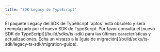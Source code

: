 ```yaml
---
title: "SDK Legacy de TypeScript"
---
```



<Aside emoji="🚨" type="danger">
  El paquete Legacy del SDK de TypeScript `aptos` está obsoleto y será reemplazado por el nuevo SDK de TypeScript. Por favor consulta el [nuevo SDK de TypeScript](/build/sdks/ts-sdk) para las últimas características y actualizaciones. Echa un vistazo a la [guía de migración](/build/sdks/ts-sdk/legacy-ts-sdk/migration-guide).
</Aside>
